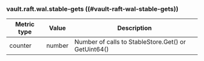 ### vault.raft.wal.stable-gets ((#vault-raft-wal-stable-gets))

Metric type | Value   | Description
----------- | ------- | -----------
counter     | number  | Number of calls to StableStore.Get() or GetUint64()
